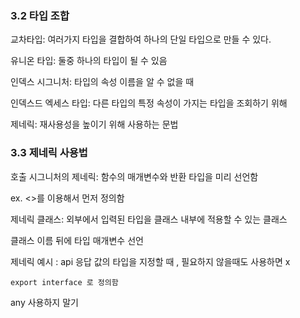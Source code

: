 ### 3.2 타입 조합

교차타입: 여러가지 타입을 결합하여 하나의 단일 타입으로 만들 수 있다.

유니온 타입: 둘중 하나의 타입이 될 수 있음

인덱스 시그니처: 타입의 속성 이름을 알 수 없을 때

인덱스드 엑세스 타입: 다른 타입의 특정 속성이 가지는 타입을 조회하기 위해

제네릭: 재사용성을 높이기 위해 사용하는 문법

### 3.3 제네릭 사용법

호출 시그니처의 제네릭: 함수의 매개변수와 반환 타입을 미리 선언함

ex. <>를 이용해서 먼저 정의함

제네릭 클래스: 외부에서 입력된 타입을 클래스 내부에 적용할 수 있는 클래스

클래스 이름 뒤에 타입 매개변수 선언

제네릭 예시 : api 응답 값의 타입을 지정할 때 , 필요하지 않을때도 사용하면 x

`export interface 로 정의함`

any 사용하지 말기
